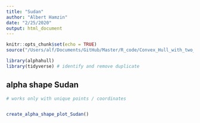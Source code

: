 ```yaml
---
title: "Sudan"
author: "Albert Hamzin"
date: "2/25/2020"
output: html_document
---
```


```r
knitr::opts_chunk$set(echo = TRUE)
source("/Users/alf/Documents/GitHub/Master/R_code/Convex_Hull_with_two_eggs.R")
```


```r
library(alphahull)
library(tidyverse) # identify and remove duplicate
```



## alpha shape Sudan




```r
# works only with unique points / coordinates


create_alpha_shape_plot_Sudan()

```























































